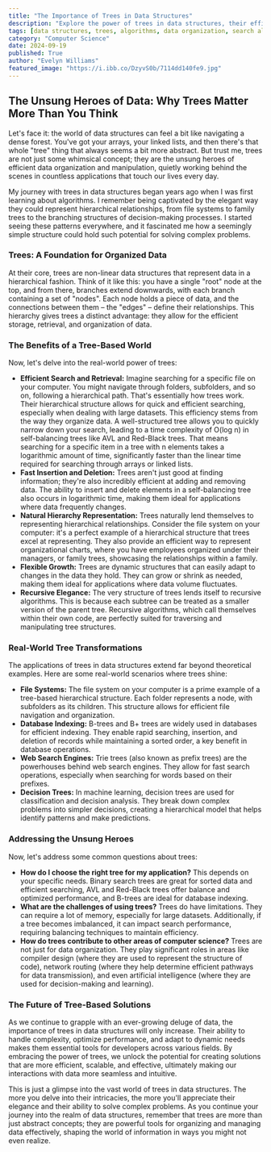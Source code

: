 ```yaml
---
title: "The Importance of Trees in Data Structures"
description: "Explore the power of trees in data structures, their efficiency in searching, sorting, and managing data, and discover real-world applications like file systems and database indexing."
tags: [data structures, trees, algorithms, data organization, search algorithms, data retrieval, file systems, database indexing, decision trees, web search engines, computer science]
category: "Computer Science"
date: 2024-09-19
published: True
author: "Evelyn Williams"
featured_image: "https://i.ibb.co/DzyvS0b/7114dd140fe9.jpg"
---
```


##  The Unsung Heroes of Data: Why Trees Matter More Than You Think

Let's face it: the world of data structures can feel a bit like navigating a dense forest. You've got your arrays, your linked lists, and then there's that whole "tree" thing that always seems a bit more abstract. But trust me, trees are not just some whimsical concept; they are the unsung heroes of efficient data organization and manipulation, quietly working behind the scenes in countless applications that touch our lives every day. 

My journey with trees in data structures began years ago when I was first learning about algorithms. I remember being captivated by the elegant way they could represent hierarchical relationships, from file systems to family trees to the branching structures of decision-making processes. I started seeing these patterns everywhere, and it fascinated me how a seemingly simple structure could hold such potential for solving complex problems.

### Trees: A Foundation for Organized Data

At their core, trees are non-linear data structures that represent data in a hierarchical fashion. Think of it like this: you have a single "root" node at the top, and from there, branches extend downwards, with each branch containing a set of "nodes".  Each node holds a piece of data, and the connections between them – the "edges" – define their relationships.  This hierarchy gives trees a distinct advantage: they allow for the efficient storage, retrieval, and organization of data.

### The Benefits of a Tree-Based World

Now, let's delve into the real-world power of trees:

* **Efficient Search and Retrieval:** Imagine searching for a specific file on your computer.  You might navigate through folders, subfolders, and so on, following a hierarchical path.  That's essentially how trees work. Their hierarchical structure allows for quick and efficient searching, especially when dealing with large datasets. This efficiency stems from the way they organize data.  A well-structured tree allows you to quickly narrow down your search, leading to a time complexity of O(log n) in self-balancing trees like AVL and Red-Black trees. That means searching for a specific item in a tree with n elements takes a logarithmic amount of time, significantly faster than the linear time required for searching through arrays or linked lists.
* **Fast Insertion and Deletion:** Trees aren't just good at finding information; they're also incredibly efficient at adding and removing data.  The ability to insert and delete elements in a self-balancing tree also occurs in logarithmic time, making them ideal for applications where data frequently changes.
* **Natural Hierarchy Representation:** Trees naturally lend themselves to representing hierarchical relationships. Consider the file system on your computer: it's a perfect example of a hierarchical structure that trees excel at representing.  They also provide an efficient way to represent organizational charts, where you have employees organized under their managers, or family trees, showcasing the relationships within a family.
* **Flexible Growth:**  Trees are dynamic structures that can easily adapt to changes in the data they hold.  They can grow or shrink as needed, making them ideal for applications where data volume fluctuates.
* **Recursive Elegance:** The very structure of trees lends itself to recursive algorithms. This is because each subtree can be treated as a smaller version of the parent tree.  Recursive algorithms, which call themselves within their own code, are perfectly suited for traversing and manipulating tree structures.

### Real-World Tree Transformations

The applications of trees in data structures extend far beyond theoretical examples. Here are some real-world scenarios where trees shine:

* **File Systems:**  The file system on your computer is a prime example of a tree-based hierarchical structure. Each folder represents a node, with subfolders as its children.  This structure allows for efficient file navigation and organization.
* **Database Indexing:**  B-trees and B+ trees are widely used in databases for efficient indexing. They enable rapid searching, insertion, and deletion of records while maintaining a sorted order, a key benefit in database operations.
* **Web Search Engines:**  Trie trees (also known as prefix trees) are the powerhouses behind web search engines. They allow for fast search operations, especially when searching for words based on their prefixes.
* **Decision Trees:**  In machine learning, decision trees are used for classification and decision analysis. They break down complex problems into simpler decisions, creating a hierarchical model that helps identify patterns and make predictions.

###  Addressing the Unsung Heroes

Now, let's address some common questions about trees:

* **How do I choose the right tree for my application?**  This depends on your specific needs.  Binary search trees are great for sorted data and efficient searching, AVL and Red-Black trees offer balance and optimized performance, and B-trees are ideal for database indexing. 
* **What are the challenges of using trees?** Trees do have limitations. They can require a lot of memory, especially for large datasets.  Additionally, if a tree becomes imbalanced, it can impact search performance, requiring balancing techniques to maintain efficiency.
* **How do trees contribute to other areas of computer science?**  Trees are not just for data organization. They play significant roles in areas like compiler design (where they are used to represent the structure of code), network routing (where they help determine efficient pathways for data transmission), and even artificial intelligence (where they are used for decision-making and learning).

### The Future of Tree-Based Solutions

As we continue to grapple with an ever-growing deluge of data, the importance of trees in data structures will only increase. Their ability to handle complexity, optimize performance, and adapt to dynamic needs makes them essential tools for developers across various fields.  By embracing the power of trees, we unlock the potential for creating solutions that are more efficient, scalable, and effective, ultimately making our interactions with data more seamless and intuitive.

This is just a glimpse into the vast world of trees in data structures.  The more you delve into their intricacies, the more you'll appreciate their elegance and their ability to solve complex problems. As you continue your journey into the realm of data structures, remember that trees are more than just abstract concepts; they are powerful tools for organizing and managing data effectively, shaping the world of information in ways you might not even realize.  